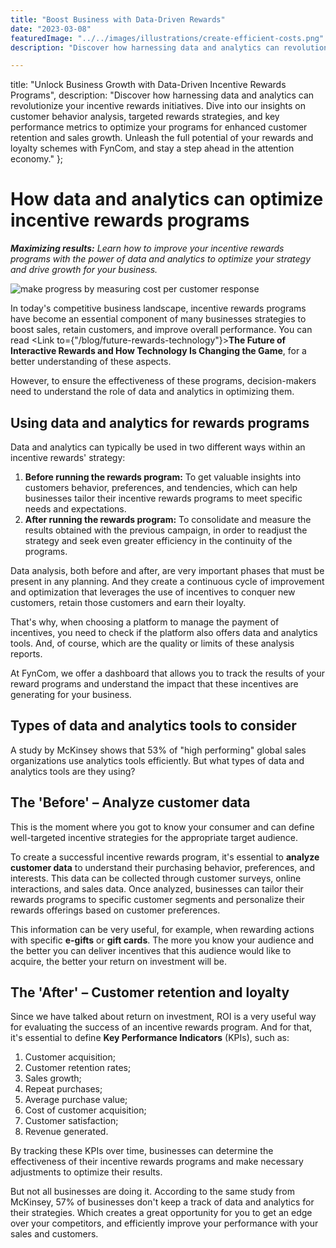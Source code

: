 ```yaml
---
title: "Boost Business with Data-Driven Rewards"
date: "2023-03-08"
featuredImage: "../../images/illustrations/create-efficient-costs.png"
description: "Discover how harnessing data and analytics can revolutionize your incentive rewards initiatives. Dive into our insights on customer behavior analysis, targeted rewards strategies, and key performance metrics to optimize your programs for enhanced customer retention and sales growth. Unleash the full potential of your rewards and loyalty schemes with FynCom, and stay a step ahead in the attention economy."

---
```



title: "Unlock Business Growth with Data-Driven Incentive Rewards Programs",
description: "Discover how harnessing data and analytics can revolutionize your incentive rewards initiatives. Dive into our insights on customer behavior analysis, targeted rewards strategies, and key performance metrics to optimize your programs for enhanced customer retention and sales growth. Unleash the full potential of your rewards and loyalty schemes with FynCom, and stay a step ahead in the attention economy."
};

<Wrapper seo={meta}>

  # How data and analytics can optimize incentive rewards programs

  _**Maximizing results:** Learn how to improve your incentive rewards programs with the power of data and analytics to optimize your strategy and drive growth for your business._

  <img src={createEfficientCosts} alt="make progress by measuring cost per customer response" />

  In today's competitive business landscape, incentive rewards programs have become an essential component of many businesses strategies to boost sales, retain customers, and improve overall performance. You can read <Link to={"/blog/future-rewards-technology"}>**The Future of Interactive Rewards and How Technology Is Changing the Game**</Link>, for a better understanding of these aspects.

  However, to ensure the effectiveness of these programs, decision-makers need to understand the role of data and analytics in optimizing them.

  ## **Using data and analytics for rewards programs**

  Data and analytics can typically be used in two different ways within an incentive rewards' strategy:

  1. **Before running the rewards program:** To get valuable insights into customers behavior, preferences, and tendencies, which can help businesses tailor their incentive rewards programs to meet specific needs and expectations.
  2. **After running the rewards program:** To consolidate and measure the results obtained with the previous campaign, in order to readjust the strategy and seek even greater efficiency in the continuity of the programs.

  Data analysis, both before and after, are very important phases that must be present in any planning. And they create a continuous cycle of improvement and optimization that leverages the use of incentives to conquer new customers, retain those customers and earn their loyalty.

  That's why, when choosing a platform to manage the payment of incentives, you need to check if the platform also offers data and analytics tools. And, of course, which are the quality or limits of these analysis reports.

  At FynCom, we offer a dashboard that allows you to track the results of your reward programs and understand the impact that these incentives are generating for your business.

  ## **Types of data and analytics tools to consider**

  A study by McKinsey shows that 53% of "high performing" global sales organizations use analytics tools efficiently. But what types of data and analytics tools are they using?

  ## **The 'Before' – Analyze customer data**

  This is the moment where you got to know your consumer and can define well-targeted incentive strategies for the appropriate target audience.

  To create a successful incentive rewards program, it's essential to **analyze customer data** to understand their purchasing behavior, preferences, and interests. This data can be collected through customer surveys, online interactions, and sales data. Once analyzed, businesses can tailor their rewards programs to specific customer segments and personalize their rewards offerings based on customer preferences.

  This information can be very useful, for example, when rewarding actions with specific **e-gifts** or **gift cards**. The more you know your audience and the better you can deliver incentives that this audience would like to acquire, the better your return on investment will be.

  ## **The 'After' – Customer retention and loyalty**

  Since we have talked about return on investment, ROI is a very useful way for evaluating the success of an incentive rewards program. And for that, it's essential to define **Key Performance Indicators** (KPIs), such as:

  1. Customer acquisition;
  2. Customer retention rates;
  3. Sales growth;
  4. Repeat purchases;
  5. Average purchase value;
  6. Cost of customer acquisition;
  7. Customer satisfaction;
  8. Revenue generated.

  By tracking these KPIs over time, businesses can determine the effectiveness of their incentive rewards programs and make necessary adjustments to optimize their results.

  But not all businesses are doing it. According to the same study from McKinsey, 57% of businesses don't keep a track of data and analytics for their strategies. Which creates a great opportunity for you to get an edge over your competitors, and efficiently improve your performance with your sales and customers.

</Wrapper>
